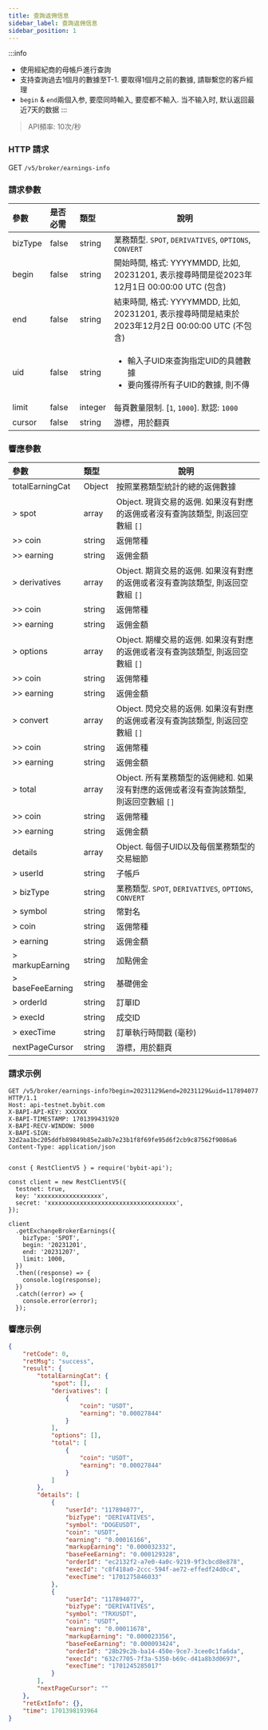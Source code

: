 ```yaml
---
title: 查詢返佣信息
sidebar_label: 查詢返佣信息
sidebar_position: 1
---
```


:::info
* 使用經紀商的母帳戶進行查詢
* 支持查詢過去1個月的數據至T-1. 要取得1個月之前的數據, 請聯繫您的客戶經理
* `begin` & `end`兩個入参, 要麼同時輸入, 要麼都不輸入. 当不输入时, 默认返回最近7天的数据
:::
> API頻率: 10次/秒

### HTTP 請求
GET `/v5/broker/earnings-info`

### 請求參數
| 參數 | 是否必需 | 類型 | 說明|
|:----- |:-------|:-----|------ |
|bizType|false |string |業務類型. `SPOT`, `DERIVATIVES`, `OPTIONS`, `CONVERT` |
|begin|false |string |開始時間, 格式: YYYYMMDD, 比如, 20231201, 表示搜尋時間是從2023年12月1日 00:00:00 UTC (包含) |
|end |false |string |結束時間, 格式: YYYYMMDD, 比如, 20231201, 表示搜尋時間是結束於2023年12月2日 00:00:00 UTC (不包含) |
|uid |false |string |<ul><li>輸入子UID來查詢指定UID的具體數據</li><li>要向獲得所有子UID的數據, 則不傳</li></ul>  |
|limit|false |integer |每頁數量限制. [`1`, `1000`]. 默認: `1000` |
|cursor|false |string |游標，用於翻頁|

### 響應參數
| 參數 | 類型 | 說明|
|:----- |:-----|----- |
|totalEarningCat |Object |按照業務類型統計的總的返佣數據 |
|> spot |array |Object. 現貨交易的返佣. 如果沒有對應的返佣或者沒有查詢該類型, 則返回空數組 `[]`|
|>> coin |string |返佣幣種|
|>> earning |string |返佣金額|
|> derivatives |array |Object. 期貨交易的返佣. 如果沒有對應的返佣或者沒有查詢該類型, 則返回空數組 `[]`|
|>> coin |string |返佣幣種|
|>> earning |string |返佣金額|
|> options |array |Object. 期權交易的返佣. 如果沒有對應的返佣或者沒有查詢該類型, 則返回空數組 `[]`|
|>> coin |string |返佣幣種|
|>> earning |string |返佣金額|
|> convert |array |Object. 閃兌交易的返佣. 如果沒有對應的返佣或者沒有查詢該類型, 則返回空數組 `[]`|
|>> coin |string |返佣幣種|
|>> earning |string |返佣金額|
|> total |array |Object. 所有業務類型的返佣總和. 如果沒有對應的返佣或者沒有查詢該類型, 則返回空數組 `[]`|
|>> coin |string |返佣幣種|
|>> earning |string |返佣金額|
|details |array |Object. 每個子UID以及每個業務類型的交易細節 |
|> userId |string |子帳戶 |
|> bizType |string |業務類型. `SPOT`, `DERIVATIVES`, `OPTIONS`, `CONVERT` |
|> symbol |string |幣對名 |
|> coin |string |返佣幣種|
|> earning  |string |返佣金額|
|> markupEarning  |string |加點佣金|
|> baseFeeEarning  |string |基礎佣金|
|> orderId  |string |訂單ID|
|> execId  |string |成交ID|
|> execTime  |string |訂單執行時間戳 (毫秒)|
|nextPageCursor |string |游標，用於翻頁|

### 請求示例

<Tabs groupId="programming-languages">
<TabItem value="http" label="HTTP">

```http
GET /v5/broker/earnings-info?begin=20231129&end=20231129&uid=117894077 HTTP/1.1
Host: api-testnet.bybit.com
X-BAPI-API-KEY: XXXXXX
X-BAPI-TIMESTAMP: 1701399431920
X-BAPI-RECV-WINDOW: 5000
X-BAPI-SIGN: 32d2aa1bc205ddfb89849b85e2a8b7e23b1f8f69fe95d6f2cb9c87562f9086a6
Content-Type: application/json
```

</TabItem>
<TabItem value="python" label="Python">

```python

```

</TabItem>

<TabItem value="Node" label="Node.js">

```n4js
const { RestClientV5 } = require('bybit-api');

const client = new RestClientV5({
  testnet: true,
  key: 'xxxxxxxxxxxxxxxxxx',
  secret: 'xxxxxxxxxxxxxxxxxxxxxxxxxxxxxxxxxxxx',
});

client
  .getExchangeBrokerEarnings({
    bizType: 'SPOT',
    begin: '20231201',
    end: '20231207',
    limit: 1000,
  })
  .then((response) => {
    console.log(response);
  })
  .catch((error) => {
    console.error(error);
  });
```

</TabItem>
</Tabs>

### 響應示例

```json
{
    "retCode": 0,
    "retMsg": "success",
    "result": {
        "totalEarningCat": {
            "spot": [],
            "derivatives": [
                {
                    "coin": "USDT",
                    "earning": "0.00027844"
                }
            ],
            "options": [],
            "total": [
                {
                    "coin": "USDT",
                    "earning": "0.00027844"
                }
            ]
        },
        "details": [
            {
                "userId": "117894077",
                "bizType": "DERIVATIVES",
                "symbol": "DOGEUSDT",
                "coin": "USDT",
                "earning": "0.00016166",
                "markupEarning": "0.000032332",
                "baseFeeEarning": "0.000129328",
                "orderId": "ec2132f2-a7e0-4a0c-9219-9f3cbcd8e878",
                "execId": "c8f418a0-2ccc-594f-ae72-effedf24d0c4",
                "execTime": "1701275846033"
            },
            {
                "userId": "117894077",
                "bizType": "DERIVATIVES",
                "symbol": "TRXUSDT",
                "coin": "USDT",
                "earning": "0.00011678",
                "markupEarning": "0.000023356",
                "baseFeeEarning": "0.000093424",
                "orderId": "28b29c2b-ba14-450e-9ce7-3cee0c1fa6da",
                "execId": "632c7705-7f3a-5350-b69c-d41a8b3d0697",
                "execTime": "1701245285017"
            }
        ],
        "nextPageCursor": ""
    },
    "retExtInfo": {},
    "time": 1701398193964
}
```
